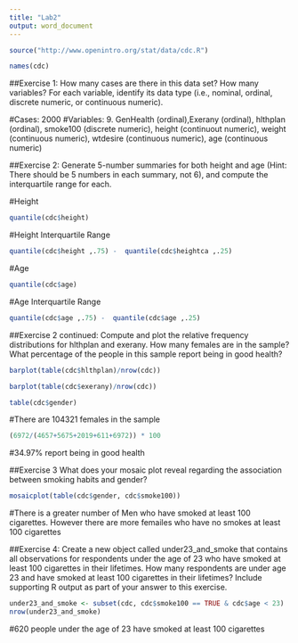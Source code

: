 ---
title: "Lab2"
output: word_document
---
```{r}
source("http://www.openintro.org/stat/data/cdc.R")
```
```{r}
names(cdc)
```

##Exercise 1:  How many cases are there in this data set? How many variables? For each variable, identify its data type (i.e., nominal, ordinal, discrete numeric, or continuous numeric).

#Cases: 2000
#Variables: 9. GenHealth (ordinal),Exerany (ordinal), hlthplan (ordinal), smoke100 (discrete numeric), height (continuout numeric), weight (continuous numeric), wtdesire (continuous numeric), age (continuous numeric)

##Exercise 2: Generate 5-number summaries for both height and age (Hint: There should be 5 numbers in each summary, not 6), and compute the interquartile range for each.

#Height
```{r}
quantile(cdc$height) 
```
#Height Interquartile Range
```{r}
quantile(cdc$height ,.75) -  quantile(cdc$heightca ,.25)
```

#Age
```{r}
quantile(cdc$age) 
```

#Age Interquartile Range
```{r}
quantile(cdc$age ,.75) -  quantile(cdc$age ,.25)
```

##Exercise 2 continued: Compute and plot the relative frequency distributions for hlthplan and exerany. How many females are in the sample? What percentage of the people in this sample report being in good health?

```{r}
barplot(table(cdc$hlthplan)/nrow(cdc))
```

```{r}
barplot(table(cdc$exerany)/nrow(cdc))
```


```{r}
table(cdc$gender)
```
#There are 104321 females in the sample

```{r}
(6972/(4657+5675+2019+611+6972)) * 100
```
#34.97% report being in good health

##Exercise 3 What does your mosaic plot reveal regarding the association between smoking habits and gender?

```{r}
mosaicplot(table(cdc$gender, cdc$smoke100))
```
#There is a greater number of Men who have smoked at least 100 cigarettes.  However there are more femailes who have no smokes at least 100 cigarettes

##Exercise 4: Create a new object called under23_and_smoke that contains all observations for respondents under the age of 23 who have smoked at least 100 cigarettes in their lifetimes. How many respondents are under age 23 and have smoked at least 100 cigarettes in their lifetimes? Include supporting R output as part of your answer to this exercise.

```{r}
under23_and_smoke <- subset(cdc, cdc$smoke100 == TRUE & cdc$age < 23)
nrow(under23_and_smoke)
```
#620 people under the age of 23 have smoked at least 100 cigarettes